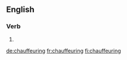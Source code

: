 ==English==

===Verb===
{{head|en|present participle}}

# {{present participle of|chauffeur|lang=en|nocat=1}}

[[de:chauffeuring]]
[[fr:chauffeuring]]
[[fi:chauffeuring]]